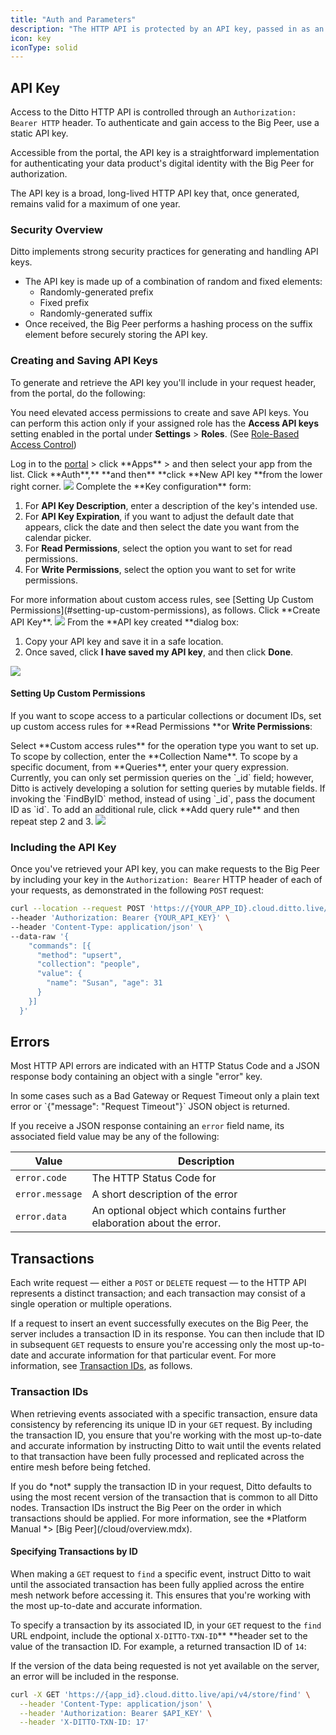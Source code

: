```yaml
---
title: "Auth and Parameters"
description: "The HTTP API is protected by an API key, passed in as an Authorization header. A number of other parameters are also permitted for each request."
icon: key
iconType: solid
---
```


## API Key

Access to the Ditto HTTP API is controlled through an `Authorization: Bearer HTTP` header. To authenticate and gain access to the Big Peer, use a static API key.

Accessible from the portal, the API key is a straightforward implementation for authenticating your data product's digital identity with the Big Peer for authorization.

The API key is a broad, long-lived HTTP API key that, once generated, remains valid for a maximum of one year.
### Security Overview

Ditto implements strong security practices for generating and handling API keys.

- The API key is made up of a combination of random and fixed elements:
  - Randomly-generated prefix
  - Fixed prefix
  - Randomly-generated suffix
- Once received, the Big Peer performs a hashing process on the suffix element before securely storing the API key.

### Creating and Saving API Keys

To generate and retrieve the API key you'll include in your request header, from the portal, do the following:

You need elevated access permissions to create and save API keys. You can perform this action only if your assigned role has the **Access API keys** setting enabled in the portal under **Settings** > **Roles**. (See [Role-Based Access Control](/cloud/portal/role-based-access-control))


<Steps>
  <Step >
Log in to the <a href="https://portal.ditto.live/" target="_blank">portal</a> > click **Apps** > and then select your app from the list.
  </Step>
  <Step >
Click **Auth**,** **and then** **click **New API key **from the lower right corner.
<Frame>
  <img src="/images/auth-1.png"/>
</Frame>

  </Step>
  <Step >
Complete the **Key configuration** form:

1. For **API Key Description**, enter a description of the key's intended use.
2. For **API Key Expiration**, if you want to adjust the default date that appears, click the date and then select the date you want from the calendar picker.
3. For **Read Permissions**, select the option you want to set for read permissions.
4. For **Write Permissions**, select the option you want to set for write permissions.


<Info>
  For more information about custom access rules, see [Setting Up Custom Permissions](#setting-up-custom-permissions), as follows.
</Info>
  </Step>
  <Step >
Click **Create API Key**.

<Frame>
  <img src="/images/auth-2.png"/>
</Frame>
  </Step>
    <Step >
From the **API key created **dialog box:

1. Copy your API key and save it in a safe location.
2. Once saved, click **I have saved my API key**, and then click **Done**.

<Frame>
  <img src="/images/auth-3.png"/>
</Frame>
  </Step>
</Steps>


#### Setting Up Custom Permissions

If you want to scope access to a particular collections or document IDs, set up custom access rules for **Read Permissions **or **Write Permissions**:

<Steps>
  <Step >
Select **Custom access rules** for the operation type you want to set up.
  </Step>
  <Step >
To scope by collection, enter the **Collection Name**.
  </Step>
  <Step>
To scope by a specific document, from **Queries**, enter your query expression.

<Info>
  Currently, you can only set permission queries on the `_id` field; however, Ditto is actively developing a solution for setting queries by mutable fields.
</Info>

<Info>
If invoking the `FindByID` method, instead of using `_id`, pass the document ID as `id`.
</Info>
  </Step>
  <Step>
To add an additional rule, click **Add query rule** and then repeat step 2 and 3.

<Frame>
  <img src="/images/auth-4.png"/>
</Frame>
  </Step>
</Steps>


### Including the API Key

Once you've retrieved your API key, you can make requests to the Big Peer by including your key in the `Authorization: Bearer` HTTP header of each of your requests, as demonstrated in the following `POST` request:

```bash cURL
curl --location --request POST 'https://{YOUR_APP_ID}.cloud.ditto.live/api/v4/store/write' \
--header 'Authorization: Bearer {YOUR_API_KEY}' \
--header 'Content-Type: application/json' \
--data-raw '{
    "commands": [{
      "method": "upsert",
      "collection": "people",
      "value": {
        "name": "Susan", "age": 31
      }
    }]
  }'
```


## Errors

Most HTTP API errors are indicated with an HTTP Status Code and a JSON response body containing an object with a single "error" key.


<Info>
  In some cases such as a Bad Gateway or Request Timeout only a plain text error or `{"message": "Request Timeout"}` JSON object is returned.
</Info>


If you receive a JSON response containing an `error` field name, its associated field value may be any of the following:

| **Value**       | **Description**                                                        |
| --------------- | ---------------------------------------------------------------------- |
| `error.code`    | The HTTP Status Code for                                               |
| `error.message` | A short description of the error                                       |
| `error.data`    | An optional object which contains further elaboration about the error. |

## Transactions

Each write request — either a `POST` or `DELETE` request — to the HTTP API represents a distinct transaction; and each transaction may consist of a single operation or multiple operations.

If a request to insert an event successfully executes on the Big Peer, the server includes a transaction ID in its response. You can then include that ID in subsequent `GET` requests to ensure you're accessing only the most up-to-date and accurate information for that particular event. For more information, see [Transaction IDs](#transaction-ids), as follows.

### Transaction IDs

When retrieving events associated with a specific transaction, ensure data consistency by referencing its unique ID in your `GET` request. By including the transaction ID, you ensure that you're working with the most up-to-date and accurate information by instructing Ditto to wait until the events related to that transaction have been fully processed and replicated across the entire mesh before being fetched.


<Info>
  If you do *not* supply the transaction ID in your request, Ditto defaults to using the most recent version of the transaction that is common to all Ditto nodes.
</Info>



<Info>
  Transaction IDs instruct the Big Peer on the order in which transactions should be applied. For more information, see the *Platform Manual *> [Big Peer](/cloud/overview.mdx).
</Info>

#### Specifying Transactions by ID

When making a `GET` request to `find` a specific event, instruct Ditto to wait until the associated transaction has been fully applied across the entire mesh network before accessing it. This ensures that you're working with the most up-to-date and accurate information.

To specify a transaction by its associated ID, in your `GET` request to the `find` URL endpoint, include the optional `X-DITTO-TXN-ID`** **header set to the value of the transaction ID. For example, a returned transaction ID of `14`:

<Warning>
  If the version of the data being requested is not yet available on the server, an error will be included in the response.
</Warning>

```bash cURL
curl -X GET 'https://{app_id}.cloud.ditto.live/api/v4/store/find' \
  --header 'Content-Type: application/json' \
  --header 'Authorization: Bearer $API_KEY' \
  --header 'X-DITTO-TXN-ID: 17'
```


